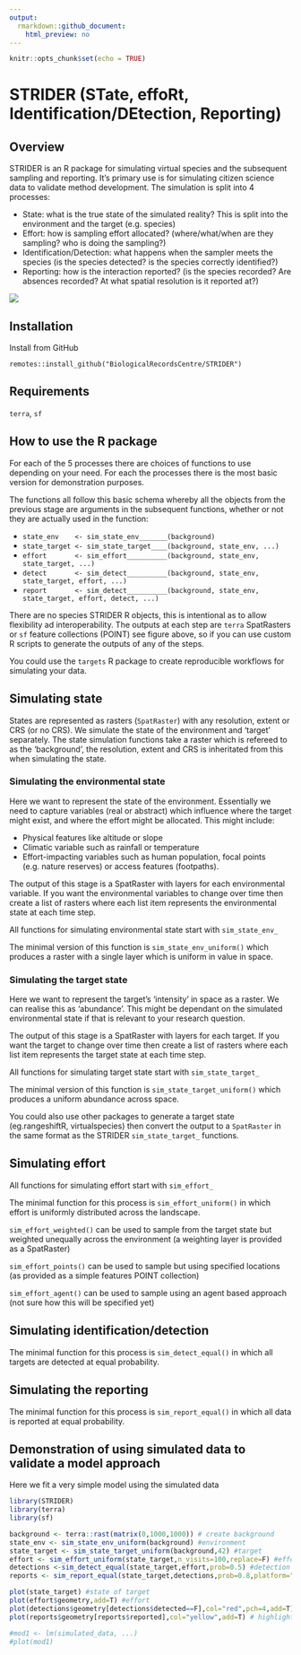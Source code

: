 ```yaml
---
output:
  rmarkdown::github_document:
    html_preview: no
---
```


```r
knitr::opts_chunk$set(echo = TRUE)
```

# STRIDER (STate, effoRt, Identification/DEtection, Reporting)

## Overview

STRIDER is an R package for simulating virtual species and the subsequent sampling and reporting. It's primary use is for simulating citizen science data to validate method development. The simulation is split into 4 processes:

 * State: what is the true state of the simulated reality? This is split into the environment and the target (e.g. species)
 * Effort: how is sampling effort allocated? (where/what/when are they sampling? who is doing the sampling?)
 * Identification/Detection: what happens when the sampler meets the species (is the species detected? is the species correctly identified?)
 * Reporting: how is the interaction reported? (is the species recorded? Are absences recorded? At what spatial resolution is it reported at?)
 
![](diagrams/overview.drawio.svg)
 
## Installation

Install from GitHub

```
remotes::install_github("BiologicalRecordsCentre/STRIDER")
```
 
## Requirements

`terra`, `sf`

## How to use the R package

For each of the 5 processes there are choices of functions to use depending on your need. For each the processes there is the most basic version for demonstration purposes.

The functions all follow this basic schema whereby all the objects from the previous stage are arguments in the subsequent functions, whether or not they are actually used in the function:

 * `state_env    <- sim_state_env_______(background)`
 * `state_target <- sim_state_target____(background, state_env, ...)`
 * `effort       <- sim_effort__________(background, state_env, state_target, ...)`
 * `detect       <- sim_detect__________(background, state_env, state_target, effort, ...)`
 * `report       <- sim_detect__________(background, state_env, state_target, effort, detect, ...)`

There are no species STRIDER R objects, this is intentional as to allow flexibility ad interoperability. The outputs at each step are `terra` SpatRasters or `sf` feature collections (POINT) see figure above, so if you can use custom R scripts to generate the outputs of any of the steps.
 
You could use the `targets` R package to create reproducible workflows for simulating your data.
 
## Simulating state

States are represented as rasters (`SpatRaster`) with any resolution, extent or CRS (or no CRS). We simulate the state of the environment and 'target' separately. The state simulation functions take a raster which is refereed to as the 'background', the resolution, extent and CRS is inheritated from this when simulating the state.

### Simulating the environmental state

Here we want to represent the state of the environment. Essentially we need to capture variables (real or abstract) which influence where the target might exist, and where the effort might be allocated. This might include:

 * Physical features like altitude or slope
 * Climatic variable such as rainfall or temperature
 * Effort-impacting variables such as human population, focal points (e.g. nature reserves) or access features (footpaths).

The output of this stage is a SpatRaster with layers for each environmental variable. If you want the environmental variables to change over time then create a list of rasters where each list item represents the environmental state at each time step.

All functions for simulating environmental state start with `sim_state_env_`

The minimal version of this function is `sim_state_env_uniform()` which produces a raster with a single layer which is uniform in value in space.

### Simulating the target state

Here we want to represent the target's 'intensity' in space as a raster. We can realise this as 'abundance'. This might be dependant on the simulated environmental state if that is relevant to your research question.

The output of this stage is a SpatRaster with layers for each target. If you want the target to change over time then create a list of rasters where each list item represents the target state at each time step.

All functions for simulating target state start with `sim_state_target_`

The minimal version of this function is `sim_state_target_uniform()` which produces a uniform abundance across space.

You could also use other packages to generate a target state (eg.rangeshiftR, virtualspecies) then convert the output to a `SpatRaster` in the same format as the STRIDER `sim_state_target_` functions.
 
## Simulating effort

All functions for simulating effort start with `sim_effort_`
 
The minimal function for this process is `sim_effort_uniform()` in which effort is uniformly distributed across the landscape.

`sim_effort_weighted()` can be used to sample from the target state but weighted unequally across the environment (a weighting layer is provided as a SpatRaster)

`sim_effort_points()` can be used to sample but using specified locations (as provided as a simple features POINT collection)

`sim_effort_agent()` can be used to sample using an agent based approach (not sure how this will be specified yet)

## Simulating identification/detection

The minimal function for this process is `sim_detect_equal()` in which all targets are detected at equal probability.

## Simulating the reporting

The minimal function for this process is `sim_report_equal()` in which all data is reported at equal probability.

## Demonstration of using simulated data to validate a model approach

Here we fit a very simple model using the simulated data

```r
library(STRIDER)
library(terra)
library(sf)

background <- terra::rast(matrix(0,1000,1000)) # create background
state_env <- sim_state_env_uniform(background) #environment
state_target <- sim_state_target_uniform(background,42) #target
effort <- sim_effort_uniform(state_target,n_visits=100,replace=F) #effort
detections <-sim_detect_equal(state_target,effort,prob=0.5) #detection
reports <- sim_report_equal(state_target,detections,prob=0.8,platform="iRecord") #reports

plot(state_target) #state of target
plot(effort$geometry,add=T) #effort
plot(detections$geometry[detections$detected==F],col="red",pch=4,add=T) #highlight the non-detections
plot(reports$geometry[reports$reported],col="yellow",add=T) # highlight reported records as yellow

#mod1 <- lm(simulated_data, ...)
#plot(mod1)
```
